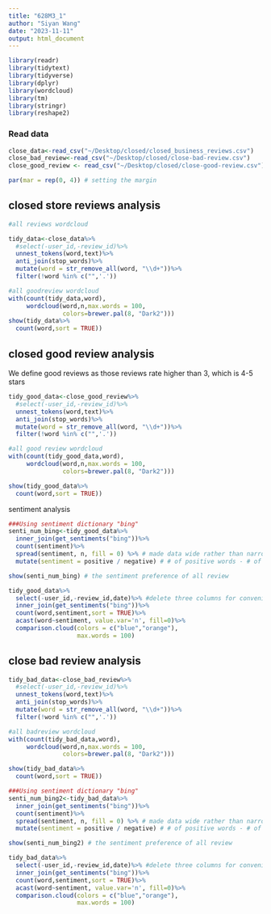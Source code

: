 ```yaml
---
title: "628M3_1"
author: "Siyan Wang"
date: "2023-11-11"
output: html_document
---
```


```r
library(readr)
library(tidytext)
library(tidyverse)
library(dplyr)
library(wordcloud)
library(tm)
library(stringr)
library(reshape2)
```


### Read data
```r
close_data<-read_csv("~/Desktop/closed/closed_business_reviews.csv")
close_bad_review<-read_csv("~/Desktop/closed/close-bad-review.csv")
close_good_review <- read_csv("~/Desktop/closed/close-good-review.csv")

par(mar = rep(0, 4)) # setting the margin
```
## closed store reviews analysis

```r

#all reviews wordcloud

tidy_data<-close_data%>%
  #select(-user_id,-review_id)%>%
  unnest_tokens(word,text)%>% 
  anti_join(stop_words)%>%
  mutate(word = str_remove_all(word, "\\d+"))%>%
  filter(!word %in% c("",'.'))

#all goodreview wordcloud 
with(count(tidy_data,word),
     wordcloud(word,n,max.words = 100,
               colors=brewer.pal(8, "Dark2")))
show(tidy_data%>%
  count(word,sort = TRUE))
```



## closed good review analysis
We define good reviews as those reviews rate higher than 3, which is 4-5 stars
```r
tidy_good_data<-close_good_review%>%
  #select(-user_id,-review_id)%>%
  unnest_tokens(word,text)%>% 
  anti_join(stop_words)%>%
  mutate(word = str_remove_all(word, "\\d+"))%>%
  filter(!word %in% c("",'.'))

#all good review wordcloud 
with(count(tidy_good_data,word),
     wordcloud(word,n,max.words = 100,
               colors=brewer.pal(8, "Dark2")))

show(tidy_good_data%>%
  count(word,sort = TRUE))

```
sentiment analysis

```r

###Using sentiment dictionary "bing"
senti_num_bing<-tidy_good_data%>%
  inner_join(get_sentiments("bing"))%>%
  count(sentiment)%>%
  spread(sentiment, n, fill = 0) %>% # made data wide rather than narrow
  mutate(sentiment = positive / negative) # # of positive words - # of negative owrds

show(senti_num_bing) # the sentiment preference of all review

tidy_good_data%>%
  select(-user_id,-review_id,date)%>% #delete three columns for convenience
  inner_join(get_sentiments("bing"))%>%
  count(word,sentiment,sort = TRUE)%>%
  acast(word~sentiment, value.var='n', fill=0)%>%
  comparison.cloud(colors = c("blue","orange"),
                   max.words = 100)

```


## close bad review analysis

```r
tidy_bad_data<-close_bad_review%>%
  #select(-user_id,-review_id)%>%
  unnest_tokens(word,text)%>% 
  anti_join(stop_words)%>%
  mutate(word = str_remove_all(word, "\\d+"))%>%
  filter(!word %in% c("",'.'))

#all badreview wordcloud 
with(count(tidy_bad_data,word),
     wordcloud(word,n,max.words = 100,
               colors=brewer.pal(8, "Dark2")))

show(tidy_bad_data%>%
  count(word,sort = TRUE))
```


```r

###Using sentiment dictionary "bing"
senti_num_bing2<-tidy_bad_data%>%
  inner_join(get_sentiments("bing"))%>%
  count(sentiment)%>%
  spread(sentiment, n, fill = 0) %>% # made data wide rather than narrow
  mutate(sentiment = positive / negative) # # of positive words - # of negative owrds

show(senti_num_bing2) # the sentiment preference of all review

tidy_bad_data%>%
  select(-user_id,-review_id,date)%>% #delete three columns for convenience
  inner_join(get_sentiments("bing"))%>%
  count(word,sentiment,sort = TRUE)%>%
  acast(word~sentiment, value.var='n', fill=0)%>%
  comparison.cloud(colors = c("blue","orange"),
                   max.words = 100)


```